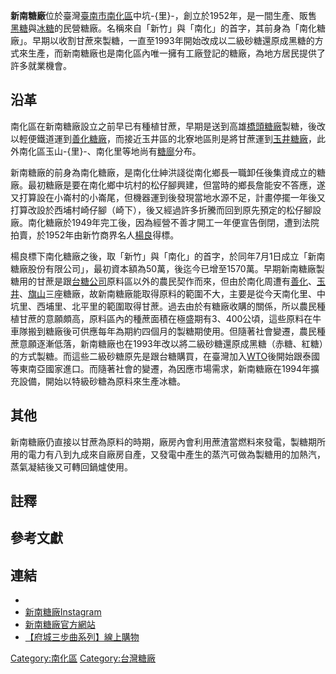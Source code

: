{{Infobox company
| name                = 新南糖廠
| name_en             = Shing Nan Sugar Factory LTD.
| logo                = 
| logo_caption        = 
| image               = [[File:新南糖廠.JPG|250px]]
| image_caption       =
| type                = 股份有限公司{{r|工}}
| local_code_name             =  TW
| local_code             =  46510300{{r|工}}
| predecessor         = 南化糖廠
| successor           = 
| foundation          =  {{Start date|1952|07|01}} 
| location            = [[中華民國|中華民國]]（臺灣）臺南市南化區中坑-{里}-43號
| founder             = [[楊良|楊良]]
| chairman            = 楊思桐{{r|簡}}
| GM                  =
| industry            = 食品製造業（製糖業）
| products            = 黑糖、冰糖
| homepage            = {{URL|https://www.shingnan-sugar.com.tw/}}
}}

'''新南糖廠'''位於臺灣[[臺南市|臺南市]][[南化區|南化區]]中坑-{里}-，創立於1952年，是一間生產、販售[[黑糖|黑糖]]與[[冰糖|冰糖]]的民營糖廠。名稱來自「新竹」與「南化」的首字，其前身為「南化糖廠」{{r|南}}{{r|糖}}。早期以收割甘蔗來製糖，一直至1993年開始改成以二級砂糖還原成黑糖的方式來生產{{r|南}}{{r|糖}}，而新南糖廠也是南化區內唯一擁有工廠登記的糖廠{{NoteTag|1=於2020年8月18日使用中華民國經濟部工業局之[https://serv.gcis.nat.gov.tw/Fidbweb/index.jsp 工廠公示資料查詢系統]查詢，在南化區處於生產中的工廠只有新南糖廠。}}，為地方居民提供了許多就業機會{{r|糖}}。

== 沿革 ==
南化區在新南糖廠設立之前早已有種植甘蔗，早期是送到高雄[[橋頭糖廠|橋頭糖廠]]製糖，後改以輕便鐵道運到[[善化糖廠|善化糖廠]]，而接近玉井區的北寮地區則是將甘蔗運到[[玉井糖廠|玉井糖廠]]，此外南化區玉山-{里}-、南化里等地尚有[[糖廍|糖廍]]分布{{r|糖}}。

新南糖廠的前身為南化糖廠，是南化仕紳洪諓從南化鄉長一職卸任後集資成立的糖廠{{NoteTag|1=當時每股的股價是20元{{r|糖}}。}}{{r|南}}{{r|糖}}。最初糖廠是要在南化鄉中坑村的松仔腳興建，但當時的鄉長詹能安不答應，遂又打算設在小崙村的小崙尾，但機器運到後發現當地水源不足，計畫停擺一年後又打算改設於西埔村崎仔腳（崎下），後又經過許多折騰而回到原先預定的松仔腳設廠{{r|糖}}。南化糖廠於1949年完工後，因為經營不善才開工一年便宣告倒閉，遭到法院拍賣，於1952年由新竹商界名人[[楊良|楊良]]得標{{r|糖}}。

楊良標下南化糖廠之後，取「新竹」與「南化」的首字，於同年7月1日成立「新南糖廠股份有限公司」，最初資本額為50萬，後迄今已增至1570萬{{r|糖}}{{r|簡}}。早期新南糖廠製糖用的甘蔗是跟[[台糖公司|台糖公司]]原料區以外的農民契作而來，但由於南化周遭有[[善化糖廠|善化]]、[[玉井糖廠|玉井]]、[[旗山糖廠|旗山]]三座糖廠，故新南糖廠能取得原料的範圍不大，主要是從今天南化里、中坑里、西埔里、北平里的範圍取得甘蔗{{r|糖}}。過去由於有糖廠收購的關係，所以農民種植甘蔗的意願頗高，原料區內的種蔗面積在極盛期有3、400公頃，這些原料在牛車隊搬到糖廠後可供應每年為期約四個月的製糖期{{NoteTag|1=製糖時期糖廠是一天24小時不中斷地持續製糖。}}使用{{r|糖}}。但隨著社會變遷，農民種蔗意願逐漸低落，新南糖廠也在1993年改以將二級砂糖還原成黑糖（赤糖、紅糖）的方式製糖{{NoteTag|1=目前新南糖廠每天可用6公噸的二級砂糖來生產9公噸的黑糖{{r|糖}}。}}{{r|糖}}。而這些二級砂糖原先是跟台糖購買，在臺灣加入[[WTO|WTO]]後開始跟泰國等東南亞國家進口{{r|糖}}。而隨著社會的變遷，為因應市場需求，新南糖廠在1994年擴充設備，開始以特級砂糖為原料來生產冰糖{{r|糖}}。

== 其他 ==
新南糖廠仍直接以甘蔗為原料的時期，廠房內會利用蔗渣當燃料來發電，製糖期所用的電力有八到九成來自廠房自產，又發電中產生的蒸汽可做為製糖用的加熱汽，蒸氣凝結後又可轉回鍋爐使用{{r|糖}}。

== 註釋 ==
{{ReflistH}}
{{NoteFoot}}
{{ReflistF}}

== 參考文獻 ==
{{reflist|refs=
<ref name="工">{{cite web |url=http://gcis.nat.gov.tw/Fidbweb/factInfoAction.do?method=detail&estbid=99910099000218&agencyCode=376610000A |title=新南糖廠股份有限公司南化廠 　基本資料 |work=工廠公示資料查詢系統 |publisher=中華民國經濟部工業局 |accessdate=2014-04-19 |archive-url=https://web.archive.org/web/20140419171600/http://gcis.nat.gov.tw/Fidbweb/factInfoAction.do?method=detail&estbid=99910099000218&agencyCode=376610000A |archive-date=2014-04-19 |dead-url=yes }}</ref>
<ref name="簡">{{cite web |url=http://sinnan.myweb.hinet.net/about%20us.htm |title=公司簡介 |work=新南糖廠股份有限公司 |accessdate=2014-04-19 |archive-url=https://web.archive.org/web/20140419170150/http://sinnan.myweb.hinet.net/about%20us.htm |archive-date=2014-04-19 |dead-url=yes }}</ref>
<ref name="糖">{{cite book|author=周俊霖、許永河 |title=《南瀛糖廠誌》 |publisher=臺南縣政府 |location=臺南縣新營市 |isbn=978-986-02-3586-9 |pages=364－372頁 |date=2010年6月}}</ref>
<ref name="南">{{cite book|author=臺南縣南化鄉公所 |title=《發現南化》 |publisher=臺南縣南化鄉公所 |location=臺南縣南化鄉 |isbn=986-00-3408-7 |pages=101頁 |date=2005年11月}}</ref>
}}

== 連結 ==
* {{facebook|sinnanTW/}}
* [https://www.instagram.com/shingnansugar/// 新南糖廠Instagram]
* [https://www.shingnan-sugar.com.tw// 新南糖廠官方網站] {{Wayback|url=https://www.shingnan-sugar.com.tw// |date=20210118143532 }}
* [https://shopee.tw/shop/159609254/search?shopCollection=29832944// 【府城三步曲系列】線上購物]

{{臺灣糖業}}

[[Category:南化區|Category:南化區]]
[[Category:台灣糖廠|Category:台灣糖廠]]